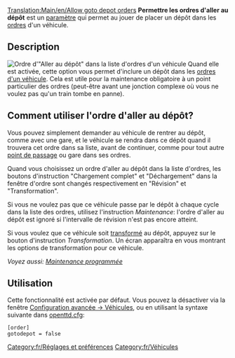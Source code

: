 [[Translation:Main/en/Allow goto depot orders]]
'''Permettre les ordres d'aller au dépôt''' est un [[Main/fr/Options avancées|paramètre]] qui permet au jouer de placer un dépôt dans les [[Main/fr/Ordres|ordres]] d'un véhicule.

== Description ==
[[File:en/Go To Depot.png|right|frame|Ordre d'"Aller au dépôt" dans la liste d'ordres d'un véhicule]]
Quand elle est activée, cette option vous permet d'inclure un dépôt dans les [[Main/fr/Ordres|ordres d'un véhicule]]. Cela est utile pour la maintenance obligatoire à un point particulier des ordres (peut-être avant une jonction complexe où vous ne voulez pas qu'un train tombe en panne).

== Comment utiliser l'ordre d'aller au dépôt? ==
Vous pouvez simplement demander au véhicule de rentrer au dépôt, comme avec une gare, et le véhicule se rendra dans ce dépôt quand il trouvera cet ordre dans sa liste, avant de continuer, comme pour tout autre [[Main/fr/Points de contrôle|point de passage]] ou gare dans ses ordres.

Quand vous choisissez un ordre d'aller au dépôt dans la liste d'ordres, les boutons d'instruction "Chargement complet" et "Déchargement" dans la fenêtre d'ordre sont changés respectivement en "Révision" et "Transformation".

Si vous ne voulez pas que ce véhicule passe par le dépôt à chaque cycle dans la liste des ordres, utilisez l'instruction ''Maintenance'': l'ordre d'aller au dépôt est ignoré si l'intervalle de révision n'est pas encore atteint.

Si vous voulez que ce véhicule soit [[Main/fr/Transformation|transformé]] au dépôt, appuyez sur le bouton d'instruction ''Transformation''. Un écran apparaîtra en vous montrant les options de transformation pour ce véhicule.

''Voyez aussi: [[Main/en/Maintenance/Fr#Maintenance programmée|Maintenance programmée]]''

== Utilisation ==
Cette fonctionnalité est activée par défaut. Vous pouvez la désactiver via la fenêtre [[Main/fr/Options avancées/Véhicules|Configuration avancée -> Véhicules]], ou en utilisant la syntaxe suivante dans [[Main/fr/Openttd.cfg|openttd.cfg]]:
<pre>[order]
gotodepot = false</pre>

[[Category:fr/Réglages et préférences]]
[[Category:fr/Véhicules]]